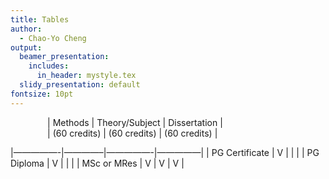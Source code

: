 ```yaml
---
title: Tables
author:
  - Chao-Yo Cheng
output:
  beamer_presentation:
    includes:
      in_header: mystyle.tex
  slidy_presentation: default
fontsize: 10pt
---
```




|                | Methods      | Theory/Subject | Dissertation  |
|                | (60 credits) | (60 credits)   | (60 credits)  |
|----------------|--------------|----------------|---------------|
| PG Certificate | V            |                |               |
| PG Diploma     | V            |                |               |
| MSc or MRes    | V            | V              | V             |